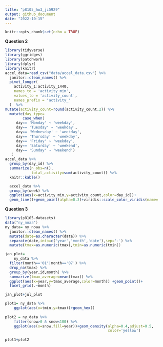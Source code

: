 ```yaml
---
title: "p8105_hw3_jc5929"
output: github_document
date: "2022-10-15"
---
```


```r
knitr::opts_chunk$set(echo = TRUE)
```

**Question 2**

```r
library(tidyverse) 
library(ggridges) 
library(patchwork) 
library(dplyr)
library(knitr)
accel_data=read_csv("data/accel_data.csv") %>%
  janitor::clean_names() %>%
  pivot_longer(
    activity_1:activity_1440,
    names_to = 'activity_min',
    values_to = 'activity_count',
    names_prefix = 'activity_'
  )  %>%
mutate(activity_count=round(activity_count,2)) %>%
  mutate(day_type=
        case_when(
     day== 'Monday' ~ 'weekday',
     day== 'Tuesday' ~ 'weekday',
     day== 'Wednesday' ~ 'weekday',
     day== 'Thursday' ~ 'weekday',
     day== 'Friday' ~ 'weekday',
     day== 'Saturday' ~ 'weekend',
     day== 'Sunday' ~ 'weekend')
   )
accel_data %>%
  group_by(day_id) %>%
  summarize(n_obs=n(),
            total_activity=sum(activity_count)) %>%
  knitr::kable()

  accel_data %>%
  group_by(week) %>%
  ggplot(aes(x=activity_min,y=activity_count,color=day_id))+
  geom_line()+geom_point(alpha=0.3)+viridis::scale_color_viridis(name='day_id')
```

**Question 3**
```r
library(p8105.datasets) 
data("ny_noaa")
ny_data= ny_noaa %>%
  janitor::clean_names() %>%
  mutate(date=as.character(date)) %>%
  separate(date,into=c('year','month','date'),sep='-') %>%
  mutate(tmax=as.numeric(tmax),tmin=as.numeric(tmin))

jan_plot= 
    ny_data %>%
  filter(month=='01'|month=='07') %>%
  drop_na(tmax) %>%
  group_by(year,id,month) %>%
  summarize(tmax_average=mean(tmax)) %>%
  ggplot(aes(x=year,y=tmax_average,color=month)) +geom_point()+
  facet_grid(.~month)

jan_plot+jul_plot

plot1= ny_data %>%
    ggplot(aes(x=tmin,y=tmax))+geom_hex()
  
plot2 = ny_data %>%
    filter(snow>0 & snow<100) %>%
    ggplot(aes(x=snow,fill=year))+geom_density(alpha=0.4,adjust=0.5,
                                               color='yellow')
 
plot1+plot2




```